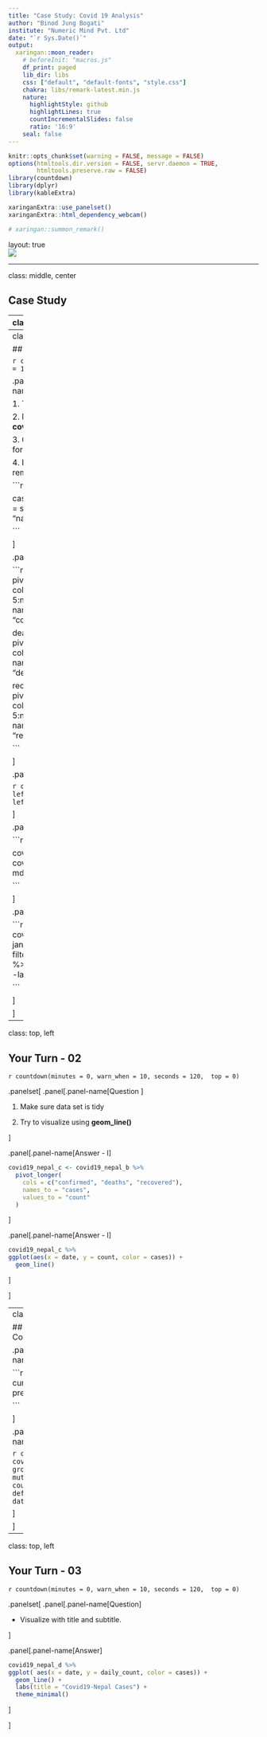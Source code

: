 ```yaml
---
title: "Case Study: Covid 19 Analysis"
author: "Binod Jung Bogati"
institute: "Numeric Mind Pvt. Ltd"
date: "`r Sys.Date()`"
output: 
  xaringan::moon_reader:
    # beforeInit: "macros.js"
    df_print: paged
    lib_dir: libs
    css: ["default", "default-fonts", "style.css"]
    chakra: libs/remark-latest.min.js
    nature:
      highlightStyle: github
      highlightLines: true
      countIncrementalSlides: false
      ratio: '16:9'
    seal: false
---
```

```r
knitr::opts_chunk$set(warning = FALSE, message = FALSE)
options(htmltools.dir.version = FALSE, servr.daemon = TRUE, 
        htmltools.preserve.raw = FALSE)
library(countdown)
library(dplyr)
library(kableExtra)

xaringanExtra::use_panelset()
xaringanExtra::html_dependency_webcam()

# xaringan::summon_remark()
```

layout: true
<div class="my-header"></div>
<div class="my-footer"><img src="imgs/nm-logo.png"/></div> 

---


class: middle, center

## Case Study


---
class: top, left

## Covid19 Data

.panelset[
.panel[.panel-name[About]

- Covid 19 Data Visualization
- Import / Load
- Data Manipulate
- Tidy Data
- Visualizae


]

.panel[.panel-name[Load]

```r
library(tidyverse)

raw_covid19_confirmed <- read_csv("./data/raw_covid19_confirmed.csv", col_types = cols())

raw_covid19_deaths <- read_csv("./data/raw_covid19_deaths.csv", col_types = cols())

raw_covid19_recovered <- read_csv("./data/raw_covid19_recovered.csv", col_types = cols())



```

]

.panel[.panel-name[Confirmed]

```r
head(raw_covid19_confirmed)
```

]


.panel[.panel-name[Deaths]

```r

head(raw_covid19_deaths)


```

]


.panel[.panel-name[Recovered]

```r
head(raw_covid19_recovered)
```

]


.panel[.panel-name[Glimpse]

```r
glimpse(raw_covid19_confirmed) 

```

]


]


---
class: top, left

## Your Turn - 01

`r countdown(minutes = 0, warn_when = 10, seconds = 120,  top = 0)`

.panelset[
.panel[.panel-name[Question ]

1. Tidy all three data sets 

2. Merge them into a variable named **covid19_nepal**

3. Convert date variable into date format.

4. Filter out the country by Nepal and remove unused variables.

```r
# Using following example:

case_name <- pivot_longer(data,
      cols = start_col:ncol(data),
      names_to = "names",
      values_to = "values"
    ) 

```

]

.panel[.panel-name[Answer - I]

```r

confirmed <- pivot_longer(raw_covid19_confirmed,
      cols = 5:ncol(raw_covid19_confirmed),
      names_to = "date",
      values_to = "confirmed"
    ) 

deaths <- pivot_longer(raw_covid19_deaths,
      cols = 5:ncol(raw_covid19_deaths),
      names_to = "date",
      values_to = "deaths"
    ) 

recovered <- pivot_longer(raw_covid19_recovered,
      cols = 5:ncol(raw_covid19_recovered),
      names_to = "date",
      values_to = "recovered"
    ) 

```

]

.panel[.panel-name[Answer - II]

```r
covid19_nepal <- confirmed %>% 
  left_join(deaths) %>% 
  left_join(recovered) 
```


]

.panel[.panel-name[Answer - III]

```r
library(lubridate)

covid19_nepal_date <- covid19_nepal %>% 
  mutate(date = mdy(date)) 

```


]

.panel[.panel-name[Answer - IV]

```r

covid19_nepal_b <- covid19_nepal_date %>% 
  janitor::clean_names() %>% 
  filter(country_region == "Nepal") %>% 
  select(-province_state, -long, -lat, -country_region)

```


]

]

---
class: top, left

## Your Turn - 02

`r countdown(minutes = 0, warn_when = 10, seconds = 120,  top = 0)`

.panelset[
.panel[.panel-name[Question ]

1. Make sure data set is tidy

2. Try to visualize using **geom_line()**

]

.panel[.panel-name[Answer - I]

```r
covid19_nepal_c <- covid19_nepal_b %>%   
  pivot_longer(
    cols = c("confirmed", "deaths", "recovered"),
    names_to = "cases",
    values_to = "count"
  ) 
```


]


.panel[.panel-name[Answer - I]

```r

covid19_nepal_c %>% 
ggplot(aes(x = date, y = count, color = cases)) +
  geom_line()
```


]


]

---
class: top, left

## Cumulative vs Daily Count

.panelset[
.panel[.panel-name[About]

```r

daily_count = cumulative_count - previous_cumulative_count 


```

]

.panel[.panel-name[Implementation]

```r

covid19_nepal_d <- covid19_nepal_c %>% 
  group_by(cases) %>%
  mutate(daily_count = count - lag(count, default = 0, order_by = date)) %>% #<<
  ungroup()
```

]

]

---
class: top, left

## Your Turn - 03 

`r countdown(minutes = 0, warn_when = 10, seconds = 120,  top = 0)`

.panelset[
.panel[.panel-name[Question]

- Visualize with title and subtitle.

]

.panel[.panel-name[Answer]


```r
covid19_nepal_d %>% 
ggplot( aes(x = date, y = daily_count, color = cases)) +
  geom_line() +
  labs(title = "Covid19-Nepal Cases") +
  theme_minimal()
```


]

]




























